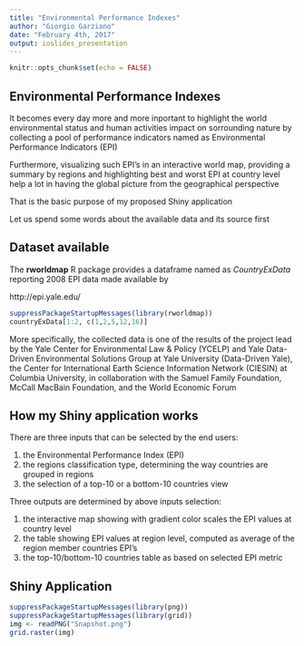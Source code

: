 ---
title: "Environmental Performance Indexes"
author: "Giorgio Garziano"
date: "February 4th, 2017"
output: ioslides_presentation
---

```{r setup, include=FALSE}
knitr::opts_chunk$set(echo = FALSE)
```

## Environmental Performance Indexes

It becomes every day more and more inportant to highlight the world environmental status and human activities impact on sorrounding nature by collecting a pool of performance indicators named as Environmental Performance Indicators (EPI)

Furthermore, visualizing such EPI's in an interactive world map, providing a summary by regions and highlighting best and worst EPI at country level help a lot in having the global picture from the geographical perspective

That is the basic purpose of my proposed Shiny application

Let us spend some words about the available data and its source first

## Dataset available

The **rworldmap** R package provides a dataframe named as *CountryExData* reporting 2008 EPI data made available by 

http://epi.yale.edu/

```{r, warning=FALSE}
suppressPackageStartupMessages(library(rworldmap))
countryExData[1:2, c(1,2,5,12,16)]
```

More specifically, the collected data is one of the results of the project lead by the Yale Center for Environmental Law & Policy (YCELP) and Yale Data-Driven Environmental Solutions Group at Yale University (Data-Driven Yale), the Center for International Earth Science Information Network (CIESIN) at Columbia University, in collaboration with the Samuel Family Foundation, McCall MacBain Foundation, and the World Economic Forum


## How my Shiny application works

There are three inputs that can be selected by the end users:

1. the Environmental Performance Index (EPI)
2. the regions classification type, determining the way countries are grouped in regions
3. the selection of a top-10 or a bottom-10 countries view

Three outputs are determined by above inputs selection:

1. the interactive map showing with gradient color scales the EPI values at country level
2. the table showing EPI values at region level, computed as average of the region member countries EPI's
3. the top-10/bottom-10 countries table as based on selected EPI metric

## Shiny Application

```{r fig.width=8, fig.height=5, echo=FALSE}
suppressPackageStartupMessages(library(png))
suppressPackageStartupMessages(library(grid))
img <- readPNG("Snapshot.png")
grid.raster(img)
```
